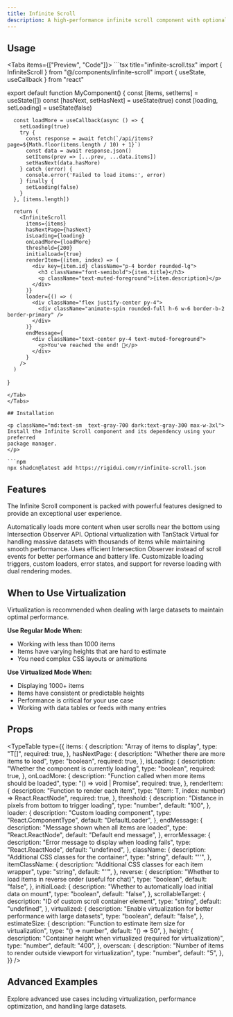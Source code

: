 ```yaml
---
title: Infinite Scroll
description: A high-performance infinite scroll component with optional virtualization that automatically loads more content as users scroll.
---
```



## Usage

<Tabs items={["Preview", "Code"]}>
  <Tab value="Preview">
    <InfiniteScrollPreview />
  </Tab>
  <Tab value="Code">
    ```tsx title="infinite-scroll.tsx"
import { InfiniteScroll } from "@/components/infinite-scroll"
import { useState, useCallback } from "react"

export default function MyComponent() {
      const [items, setItems] = useState([])
      const [hasNext, setHasNext] = useState(true)
      const [loading, setLoading] = useState(false)

      const loadMore = useCallback(async () => {
        setLoading(true)
        try {
          const response = await fetch(`/api/items?page=${Math.floor(items.length / 10) + 1}`)
          const data = await response.json()
          setItems(prev => [...prev, ...data.items])
          setHasNext(data.hasMore)
        } catch (error) {
          console.error('Failed to load items:', error)
        } finally {
          setLoading(false)
        }
      }, [items.length])

      return (
        <InfiniteScroll
          items={items}
          hasNextPage={hasNext}
          isLoading={loading}
          onLoadMore={loadMore}
          threshold={200}
          initialLoad={true}
          renderItem={(item, index) => (
            <div key={item.id} className="p-4 border rounded-lg">
              <h3 className="font-semibold">{item.title}</h3>
              <p className="text-muted-foreground">{item.description}</p>
            </div>
          )}
          loader={() => (
            <div className="flex justify-center py-4">
              <div className="animate-spin rounded-full h-6 w-6 border-b-2 border-primary" />
            </div>
          )}
          endMessage={
            <div className="text-center py-4 text-muted-foreground">
              <p>You've reached the end! 🎉</p>
            </div>
          }
        />
      )

}

````
</Tab>
</Tabs>

## Installation

<p className="md:text-sm  text-gray-700 dark:text-gray-300 max-w-3xl">
Install the Infinite Scroll component and its dependency using your preferred
package manager.
</p>

```npm
npx shadcn@latest add https://rigidui.com/r/infinite-scroll.json
````

## Features

<p className="md:text-sm mb-4!  text-gray-700 dark:text-gray-300 max-w-3xl">
  The Infinite Scroll component is packed with powerful features designed to
  provide an exceptional user experience.
</p>

<Cards>
  <Card title="Automatic Loading">
    Automatically loads more content when user scrolls near the bottom using
    Intersection Observer API.
  </Card>
  <Card title="Virtual Scrolling">
    Optional virtualization with TanStack Virtual for handling massive datasets
    with thousands of items while maintaining smooth performance.
  </Card>
  <Card title="High Performance">
    Uses efficient Intersection Observer instead of scroll events for better
    performance and battery life.
  </Card>
  <Card title="Flexible Configuration">
    Customizable loading triggers, custom loaders, error states, and support for
    reverse loading with dual rendering modes.
  </Card>
</Cards>

## When to Use Virtualization

<p className="md:text-sm mb-4  text-gray-700 dark:text-gray-300 max-w-3xl">
  Virtualization is recommended when dealing with large datasets to maintain
  optimal performance.
</p>

**Use Regular Mode When:**

- Working with less than 1000 items
- Items have varying heights that are hard to estimate
- You need complex CSS layouts or animations

**Use Virtualized Mode When:**

- Displaying 1000+ items
- Items have consistent or predictable heights
- Performance is critical for your use case
- Working with data tables or feeds with many entries

## Props

<TypeTable
  type={{
    items: {
      description: "Array of items to display",
      type: "T[]",
      required: true,
    },
    hasNextPage: {
      description: "Whether there are more items to load",
      type: "boolean",
      required: true,
    },
    isLoading: {
      description: "Whether the component is currently loading",
      type: "boolean",
      required: true,
    },
    onLoadMore: {
      description: "Function called when more items should be loaded",
      type: "() => void | Promise<void>",
      required: true,
    },
    renderItem: {
      description: "Function to render each item",
      type: "(item: T, index: number) => React.ReactNode",
      required: true,
    },
    threshold: {
      description: "Distance in pixels from bottom to trigger loading",
      type: "number",
      default: "100",
    },
    loader: {
      description: "Custom loading component",
      type: "React.ComponentType",
      default: "DefaultLoader",
    },
    endMessage: {
      description: "Message shown when all items are loaded",
      type: "React.ReactNode",
      default: "Default end message",
    },
    errorMessage: {
      description: "Error message to display when loading fails",
      type: "React.ReactNode",
      default: "undefined",
    },
    className: {
      description: "Additional CSS classes for the container",
      type: "string",
      default: "''",
    },
    itemClassName: {
      description: "Additional CSS classes for each item wrapper",
      type: "string",
      default: "''",
    },
    reverse: {
      description: "Whether to load items in reverse order (useful for chat)",
      type: "boolean",
      default: "false",
    },
    initialLoad: {
      description: "Whether to automatically load initial data on mount",
      type: "boolean",
      default: "false",
    },
    scrollableTarget: {
      description: "ID of custom scroll container element",
      type: "string",
      default: "undefined",
    },
    virtualized: {
      description:
        "Enable virtualization for better performance with large datasets",
      type: "boolean",
      default: "false",
    },
    estimateSize: {
      description: "Function to estimate item size for virtualization",
      type: "() => number",
      default: "() => 50",
    },
    height: {
      description:
        "Container height when virtualized (required for virtualization)",
      type: "number",
      default: "400",
    },
    overscan: {
      description:
        "Number of items to render outside viewport for virtualization",
      type: "number",
      default: "5",
    },
  }}
/>

## Advanced Examples

<p className="md:text-sm mb-4  text-gray-700 dark:text-gray-300 max-w-3xl">
  Explore advanced use cases including virtualization, performance optimization,
  and handling large datasets.
</p>

<InfiniteScrollAdvancedExamples />

